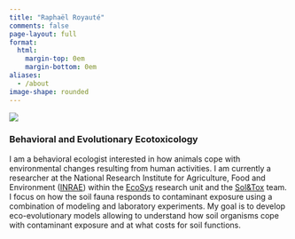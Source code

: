 ```yaml
---
title: "Raphaël Royauté"
comments: false
page-layout: full
format:
  html: 
    margin-top: 0em
    margin-bottom: 0em
aliases:
  - /about
image-shape: rounded  
---
```


::: {.grid}

::: {.g-col-12 .g-col-md-3}
![](images/rroyaute-bird.jpg){}
:::

::: {.g-col-12 .g-col-md-9}

### Behavioral and Evolutionary Ecotoxicology

I am a behavioral ecologist interested in how animals cope with environmental changes resulting from human activities. I am currently a researcher at the National Research Institute for Agriculture, Food and Environment ([INRAE](https://www.inrae.fr/)) within the [EcoSys](https://www6.versailles-grignon.inrae.fr/ecosys/) research unit and the [Sol&Tox](https://www6.versailles-grignon.inrae.fr/ecosys/Personnes/Personnel-Sol-Tox/Scientifiques-Sol-Tox/ROYAUTE-Raphael) team. I focus on how the soil fauna responds to contaminant exposure using a combination of modeling and laboratory experiments. My goal is to develop eco-evolutionary models allowing to understand how soil organisms cope with contaminant exposure and at what costs for soil functions.

:::
:::